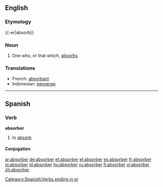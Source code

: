 ==English==

===Etymology===
{{-er|absorb}}

===Noun===
{{wikipedia}}
{{en-noun}}

# One who, or that which, [[absorb]]s.

===Translations===
{{rfc-level|Translations at L3+ (AutoFormat would have corrected level of Translations)}}
{{top}}
*French: [[absorbant]] {{m}}
*Indonesian: [[serap|penyerap]]
{{bottom}}

----

==Spanish==

===Verb===
'''absorber'''

# to [[absorb]]

====Conjugation====
{{es-conj-er|absorb}}

[[Category:Spanish:Verbs ending in er]]

[[ar:absorber]]
[[de:absorber]]
[[et:absorber]]
[[el:absorber]]
[[es:absorber]]
[[fr:absorber]]
[[io:absorber]]
[[id:absorber]]
[[hu:absorber]]
[[ru:absorber]]
[[fi:absorber]]
[[vi:absorber]]
[[zh:absorber]]